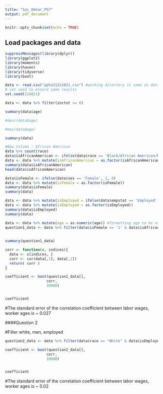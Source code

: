 ```yaml
---
title: "Sai_Omkar_PS7"
output: pdf_document
---
```


```r
knitr::opts_chunk$set(echo = TRUE)
```

## Load packages and data

```r
suppressMessages(library(dplyr)) 
library(ggplot2) 
library(moments) 
library(haven)
library(tidyverse)
library(boot)

data <- read.csv("ppha312x2021.csv") #working directory is same as data directory
# set seed to ensure same results
set.seed(110821) 

```

```r
data <- data %>% filter(inctot >= 0)
```


```r

summary(data$age)

#desc(data$age)

#max(data$age)

summary(data)

```

```r

#New Column : African American
data %>% count(race)
data$isAfricanAmerican <- ifelse(data$race == 'Black/African American/Negro', 1, 0)
data <- data %>% mutate(isAfricanAmerican = as.factor(isAfricanAmerican))
summary(data$isAfricanAmerican)
head(data$isAfricanAmerican)

```

```r
data$isFemale <- ifelse(data$sex == 'Female', 1, 0)
data <- data %>% mutate(isFemale = as.factor(isFemale))
summary(data$isFemale)
summary(data)
```

```r
data <- data %>% mutate(isEmployed = ifelse(data$empstat == 'Employed', 1, 0))
data <- data %>% mutate(isEmployed = as.factor(isEmployed))
summary(data$isEmployed)
summary(data)
```

```r
data <- data %>% mutate(age = as.numeric(age)) #formatting age to be numeric using as.numeric
question1_data <- data %>% filter(data$isFemale == '1' & data$isAfricanAmerican == '1' & data$isEmployed == '1') %>% select(incwage,age)
                        
                        
summary(question1_data)
```




```r
corr <- function(x, indices){
  data <- x[indices, ] 
  corr <- cor(data[,1], data[,2])
  return( corr )
}

coefficient <- boot(question1_data[],
                   corr, 
                   10000)


coefficient
```

#The standard error of the correlation coefficient between labor wages, worker ages is ~ 0.027









####Question 2 

#Filter white, men,  employed

```r

question2_data <- data %>% filter(data$race == "White" & data$isEmployed == '1' & data$isFemale == '0') %>% select(incwage,age)

coefficient <- boot(question2_data[],
                   corr, 
                   10000)


coefficient


```
#The standard error of the correlation coefficient between labor wages, worker ages is ~ 0.02